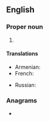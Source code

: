 {{also|ebu|.ebu}}
==English==

===Proper noun===
{{en-proper noun}}

# {{initialism of|en|{{w|European Broadcasting Union}}}}

====Translations====
{{trans-top|European Broadcasting Union}}
* Armenian: {{t|hy|ԵՀՄ}}
* French: {{t|fr|UER}}
{{trans-mid}}
* Russian: {{t|ru|ЕВС}}
{{trans-bottom}}

===Anagrams===
* {{anagrams|en|a=beu|Bue|ube}}